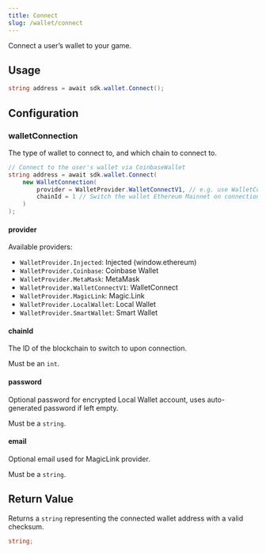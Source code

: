 ```yaml
---
title: Connect
slug: /wallet/connect
---
```


Connect a user&rsquo;s wallet to your game.

## Usage

```csharp
string address = await sdk.wallet.Connect();
```

## Configuration

### walletConnection

The type of wallet to connect to, and which chain to connect to.

```csharp
// Connect to the user's wallet via CoinbaseWallet
string address = await sdk.wallet.Connect(
    new WalletConnection(
        provider = WalletProvider.WalletConnectV1, // e.g. use WalletConnect on any platform
        chainId = 1 // Switch the wallet Ethereum Mainnet on connection
    )
);
```

#### provider

Available providers:

- `WalletProvider.Injected`: Injected (window.ethereum)
- `WalletProvider.Coinbase`: Coinbase Wallet
- `WalletProvider.MetaMask`: MetaMask
- `WalletProvider.WalletConnectV1`: WalletConnect
- `WalletProvider.MagicLink`: Magic.Link
- `WalletProvider.LocalWallet`: Local Wallet
- `WalletProvider.SmartWallet`: Smart Wallet

#### chainId

The ID of the blockchain to switch to upon connection.

Must be an `int`.

#### password

Optional password for encrypted Local Wallet account, uses auto-generated password if left empty.

Must be a `string`.

#### email

Optional email used for MagicLink provider.

Must be a `string`.

## Return Value

Returns a `string` representing the connected wallet address with a valid checksum.

```csharp
string;
```
